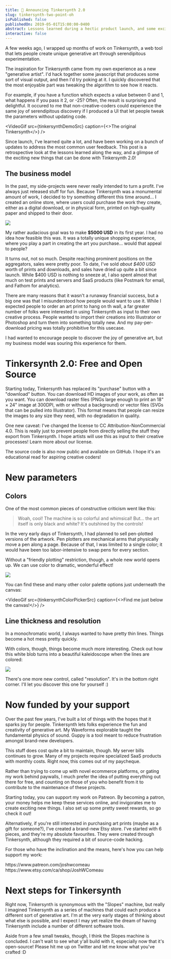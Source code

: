 ```yaml
---
title: 📣 Announcing Tinkersynth 2.0
slug: tinkersynth-two-point-oh
isPublished: false
publishedOn: 2019-05-01T15:00:00-0400
abstract: Lessons learned during a hectic product launch, and some exciting new features!
interactive: false
---
```




A few weeks ago, I wrapped up months of work on <TextLink href="https://tinkersynth.com">Tinkersynth</TextLink>, a web tool that lets people create unique generative art through serendipitous experimentation.

The inspiration for Tinkersynth came from my own experience as a new "generative artist". I'd hack together some javascript that produces some sort of visual output, and then I'd try poking at it. I quickly discovered that the most enjoyable part was tweaking the algorithm to see how it reacts.

For example, if you have a function which expects a value between 0 and 1, what happens if you pass it 2, or -25? Often, the result is surprising and delightful. It occured to me that non-creative-coders could experience the same joy of serendipitous discovery if I produced a UI that let people tweak the parameters without updating code.

<VideoGif src={tinkersynthDemoSrc} caption={<>The original Tinkersynth</>} />

Since launch, I've learned quite a lot, and have been working on a bunch of updates to address the most common user feedback. This post is a retrospective look at the lessons learned along the way, and a glimpse of the exciting new things that can be done with Tinkersynth 2.0!

## The business model

In the past, my side-projects were never really intended to turn a profit. I've always just released stuff for fun. Because Tinkersynth was a monumental amount of work, I decided to try something different this time around... I created an online store, where users could purchase the work they create, either as a digital download, or in physical form, printed on high-quality paper and shipped to their door.

<Image
  src={tinkersynthStoreSrc}
  caption="I'll miss this dodecahedron potted plant!"
/>

My rather audacious goal was to make **\$5000 USD** in its first year. I had no idea how feasible this was. It was a totally unique shopping experience, where you play a part in creating the art you purchase... would that appeal to people?

It turns out, not so much. Despite reaching prominent positions on the aggregators, sales were pretty poor. To date, I've sold _about \$400 USD_ worth of prints and downloads, and sales have dried up quite a bit since launch. While \$400 USD is nothing to sneeze at, I also spent almost that much on test prints and servers and SaaS products (like Postmark for email, and Fathom for analytics).

There are many reasons that it wasn't a runaway financial success, but a big one was that I misunderstood how people would want to use it. While I expected people to order an art print to hang on th wall, a far greater number of folks were interested in using Tinkersynth as input to their own creative process. People wanted to import their creations into Illustrator or Photoshop and turn them into something totally new. And my pay-per-download pricing was totally prohibitive for this usecase.

I had wanted to encourage people to discover the joy of generative art, but my business model was souring this experience for them.

# Tinkersynth 2.0: Free and Open Source

Starting today, Tinkersynth has replaced its "purchase" button with a "download" button. You can download HD images of your work, as often as you want. You can download raster files (PNGs large enough to print an 18" × 24" image at 300DPI, with or without a background) or vector files (SVGs that can be pulled into Illustrator). This format means that people can resize the images to any size they need, with no degradation in quality.

One new caveat: I've changed the license to CC Attribution-NonCommercial 4.0. This is really just to prevent people from directly selling the stuff they export from Tinkersynth. I hope artists will use this as input to their creative processes! <TextLink href="https://tinkersynth.com/faq?q=license">Learn more about our license</TextLink>.

The source code is also now public and <TextLink href="https://github.com/joshwcomeau/tinkersynth">available on GitHub</TextLink>. I hope it's an educational read for aspiring creative coders!

# New parameters

## Colors

One of the most common pieces of constructive criticism went like this:

> Woah, cool! The machine is so colorful and whimsical! But... the art itself is only black and white? It's outshined by the controls!

In the very early days of Tinkersynth, I had planned to sell pen-plotted versions of the artwork. Pen plotters are mechanical arms that physically move a pen along a page. Because of that, I was limited to a single color; it would have been too labor-intensive to swap pens for every section.

Without a "friendly plotting" restriction, though, a whole new world opens up. We can use color to dramatic, wonderful effect!

<Image src={tinkersynthColorsSrc} />

You can find these and many other color palette options just underneath the canvas:

<VideoGif
  src={tinkersynthColorPickerSrc}
  caption={<>Find me just below the canvas!</>}
/>

## Line thickness and resolution

In a monochromatic world, I always wanted to have pretty thin lines. Things become a hot mess pretty quickly.

With colors, though, things become much more interesting. Check out how this white blob turns into a beautiful kaleidoscope when the lines are colored:

<Image
  src={tinkersynthLineThicknessSrc}
  caption="Yay colors making new parameters viable!"
/>

There's one more new control, called "resolution". It's in the bottom right corner. I'll let you discover this one for yourself :)

# Now funded by your support

Over the past few years, I've built a lot of things with the hopes that it sparks joy for people. Tinkersynth lets folks experience the fun and creativity of generative art. My <TextLink href="https://pudding.cool/2018/02/waveforms/">Waveforms explorable</TextLink> taught the fundamental physics of sound. <TextLink href="https://github.com/joshwcomeau/guppy">Guppy</TextLink> is a tool meant to reduce frustration amongst brand-new developers.

This stuff does cost quite a bit to maintain, though. My server bills continues to grow. Many of my projects require specialized SaaS products with monthly costs. Right now, this comes out of my paycheque.

Rather than trying to come up with novel ecommerce platforms, or gating my work behind paywalls, I much prefer the idea of putting everything out there for free, and counting on those of you who benefit from it to contribute to the maintenance of these projects.

Starting today, you can <TextLink href="https://www.patreon.com/joshwcomeau">support my work on Patreon</TextLink>. By becoming a patron, your money helps me keep these services online, and invigorates me to create exciting new things. I also set up some pretty sweet rewards, so go check it out!

Alternatively, if you're still interested in purchasing art prints (maybe as a gift for someone?), I've created a <TextLink href="https://www.etsy.com/ca/shop/JoshWComeau">brand-new Etsy store</TextLink>. I've started with 6 pieces, and they're my absolute favourites. They were created through Tinkersynth, although they required a bit of source-code hacking.

For those who have the inclination and the means, here's how you can help support my work:

<List>
  <ListItem>
    <TextLink href="https://www.patreon.com/joshwcomeau">
      https://www.patreon.com/joshwcomeau
    </TextLink>
  </ListItem>
  <ListItem>
    <TextLink href="https://www.etsy.com/ca/shop/JoshWComeau">
      https://www.etsy.com/ca/shop/JoshWComeau
    </TextLink>
  </ListItem>
</List>

# Next steps for Tinkersynth

Right now, Tinkersynth is synonymous with the "Slopes" machine, but really I imagined Tinkersynth as a series of machines that could each produce a different sort of generative art. I'm at the very early stages of thinking about what else is possible, and I expect I may yet realize the dream of having Tinkersynth include a number of different software tools.

Aside from a few small tweaks, though, I think the Slopes machine is concluded. I can't wait to see what y'all build with it, especially now that it's open-source! Please <TextLink href="https://twitter.com/JoshWComeau">hit me up on Twitter</TextLink> and let me know what you've crafted :D
